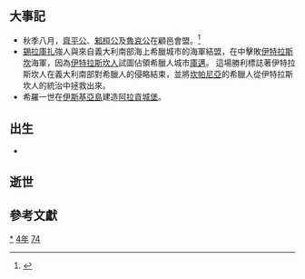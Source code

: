 {{yearTOC|-474|[[周元王|周元王]]二年，[[鲁哀公|鲁哀公]]二十一年，[[齐平公|齐平公]]七年，[[秦厉公|秦厉公]]三年，[[楚惠王|楚惠王]]十五年，[[晋出公|晋出公]]元年，[[赵襄子|赵襄子]]二年，[[宋景公|宋景公]]四十三年，[[卫出公|卫出公]]后三年，[[郑声公|郑声公]]二十七年，[[蔡成侯|蔡成侯]]十七年，[[燕孝公|燕孝公]]十九年，吴王[[夫差|夫差]]二十二年，越王[[句践|句践]]二十三年，[[杞湣公|杞湣公]]十三年}}

== 大事記 ==
*秋季八月，[[齊平公|齊平公]]、[[邾桓公|邾桓公]]及[[魯哀公|魯哀公]]在顧邑會盟。<ref name="左傳">{{cite book |author1=左丘明 |title=左傳·哀公二十一年}}</ref>
*[[錫拉庫扎|錫拉庫扎]]強人{{link-en|希羅一世|Hiero I of Syracuse}}與來自義大利南部海上希臘城市的海軍結盟，在{{link-en|庫邁戰役|Battle of Cumae}}中擊敗[[伊特拉斯坎文明|伊特拉斯坎]]海軍，因為[[伊特拉斯坎人|伊特拉斯坎人]]試圖佔領希臘人城市[[庫邁|庫邁]]。 這場勝利標誌著伊特拉斯坎人在義大利南部對希臘人的侵略結束，並將[[坎帕尼亞|坎帕尼亞]]的希臘人從伊特拉斯坎人的統治中拯救出來。
*希羅一世在[[伊斯基亞島|伊斯基亞島]]建造[[阿拉貢城堡|阿拉貢城堡]]。

== 出生 ==
*

== 逝世 ==
{{Wikisource year mention}}

==參考文獻==
{{reflist}}

[[Category:前474年|*]]
[[Category:前470年代|4年]]
[[Category:前5世纪各年|74]]